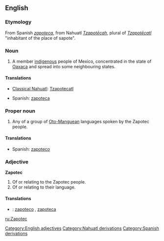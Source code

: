 ==English==
{{wikipedia}}

===Etymology===
From Spanish ''[[zapoteca]]'', from Nahuatl ''[[Tzapotecah|Tzapotēcah]]'', plural of ''[[Tzapotecatl|Tzapotēcatl]]'' "inhabitant of the place of sapote".

===Noun===
{{en-noun}}

# A member [[indigenous]] people of Mexico, concentrated in the state of [[Oaxaca]] and spread into some neighbouring states.

====Translations====
{{trans-top|member of indigenous people of Mexico}}
* [[Classical Nahuatl]]: [[Tzapotecatl]]
{{trans-mid}}
* Spanish: [[zapoteca]] {{m}}
{{trans-bottom}}

===Proper noun===
{{en-proper-noun}}

# Any of a group of [[Oto-Manguean]] languages spoken by the Zapotec people.

====Translations====
{{trans-top|any of a group of Oto-Manguean languages spoken by the Zapotec people}}
{{trans-mid}}
* Spanish: [[zapoteco]] {{m}}
{{trans-bottom}}

===Adjective===
'''Zapotec'''

# Of or relating to the Zapotec people.
# Of or relating to their language.

====Translations====
{{trans-top|of or relating to the Zapotec people}}
{{trans-mid}}
{{trans-bottom}}

{{trans-top|of or relating to their language}}
{{trans-mid}}
{{trans-bottom}}

{{checktrans-top}}
*{{ttbc|Spanish}}: [[zapoteco]] {{m}}, [[zapoteca]] {{f}}
{{checktrans-bottom}}

[[Category:English adjectives]]
[[Category:Nahuatl derivations]]
[[Category:Spanish derivations]]

[[ru:Zapotec]]